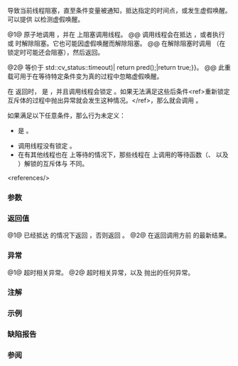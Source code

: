 {{cpp/thread/condition_variable/title|wait_until}}
{{cpp/thread/condition_variable/navbar}}

{{dcl begin}}
{{dcl|num=1|since=c++11|
template&lt; class Clock, class Duration &gt;
std::cv_status
    wait_until( std::unique_lock&lt;std::mutex&gt;&amp; lock,
                const std::chrono::time_point&lt;Clock, Duration&gt;&amp; abs_time );
}}
{{dcl|num=2|since=c++11|
template&lt; class Clock, class Duration, class Predicate &gt;
bool wait_until( std::unique_lock&lt;std::mutex&gt;&amp; lock,
                 const std::chrono::time_point&lt;Clock, Duration&gt;&amp; abs_time,
                 Predicate pred );
}}
{{dcl end}}

{{tt|wait_until}} 导致当前线程阻塞，直至条件变量被通知，抵达指定的时间点，或发生虚假唤醒。可以提供 {{c|pred}} 以检测虚假唤醒。

@1@ 原子地调用 {{c|lock.unlock()}}，并在 {{c|*this}} 上阻塞调用线程。
@@ 调用线程会在抵达 {{c|abs_time}}，或者执行 {{lc|notify_all()}} 或 {{lc|notify_one()}} 时解除阻塞。它也可能因虚假唤醒而解除阻塞。
@@ 在解除阻塞时调用 {{c|lock.lock()}}（在锁定时可能还会阻塞），然后返回。

@2@ 等价于 {{c multi|while (!pred())|    if (wait_until(lock, abs_time) {{==}} std::cv_status::timeout)|        return pred();|return true;}}。
@@ 此重载可用于在等待特定条件变为真的过程中忽略虚假唤醒。

在 {{tt|wait_until}} 返回时，{{c|lock.owns_lock()}} 是 {{c|true}}，并且调用线程会锁定 {{c|lock.mutex()}}。如果无法满足这些后条件&lt;ref&gt;重新锁定互斥体的过程中抛出异常就会发生这种情况。&lt;/ref&gt;，那么就会调用 {{lc|std::terminate}}。

如果满足以下任意条件，那么行为未定义：
* {{c|lock.owns_lock()}} 是 {{c|false}}。
* 调用线程没有锁定 {{c|lock.mutex()}}。
* 在有其他线程也在 {{c|*this}} 上等待的情况下，那些线程在 {{c|*this}} 上调用的等待函数（{{lc|wait}}、{{lc|wait_for}} 以及 {{tt|wait_until}}）解锁的互斥体与 {{c|lock.mutex()}} 不同。

&lt;references/&gt;

===参数===
{{par begin}}
{{par|lock|必须已经由调用线程锁定的锁}}
{{par|abs_time|等待截止的时间点}}
{{par|pred|检查是否可以完成等待的谓词}}
{{par hreq}}
{{par req named|Predicate|FunctionObject}}
{{par req|{{c|pred()}} 必须为合法的表达式，且其类型与值类别必须符合{{named req|BooleanTestable}}要求。}}
{{par end}}

===返回值===
@1@ 已经抵达 {{c|abs_time}} 的情况下返回 {{c|std::cv_status::timeout}}，否则返回 {{c|std::cv_status::no_timeout}}。
@2@ 在返回调用方前 {{c|pred()}} 的最新结果。

===异常===
@1@ 超时相关异常。
@2@ 超时相关异常，以及 {{c|pred}} 抛出的任何异常。

===注解===
{{cpp/thread/wait until clock note|cv|param=abs_time}}

{{cpp/thread/condition_variable/single total order note}}

===示例===
{{include|cpp/thread/condition_variable/example1|condition_variable}}

===缺陷报告===
{{dr list begin}}
{{dr list item|wg=lwg|dr=2093|std=C++11|before=说明中缺失了超时相关异常|after=提及这些异常}}
{{dr list item|wg=lwg|dr=2114|paper=P2167R3|std=C++11|before=到 {{c/core|bool}} 的可转换性过于弱而无法反映实现的期待|after=加强要求}}
{{dr list item|wg=lwg|dr=2135|std=C++11|before=在 {{c|lock.lock()}} 抛出异常时的行为不明确|after=此时会调用 {{lc|std::terminate}}}}
{{dr list end}}

===参阅===
{{dsc begin}}
{{dsc inc|cpp/thread/condition_variable/dsc wait|condition_variable}}
{{dsc inc|cpp/thread/condition_variable/dsc wait_for|condition_variable}}
{{dsc end}}

{{langlinks|de|en|es|fr|it|ja|pt|ru}}